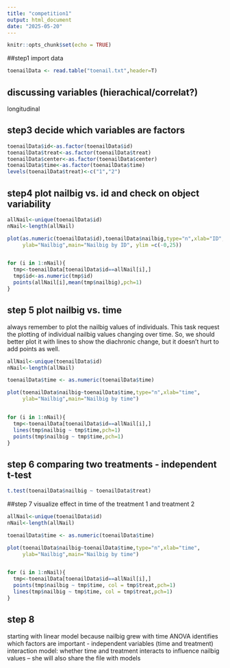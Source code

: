 ```yaml
---
title: "competition1"
output: html_document
date: "2025-05-20"
---
```


```r
knitr::opts_chunk$set(echo = TRUE)
```

##step1 import data

```r
toenailData <- read.table("toenail.txt",header=T)
```

## discussing variables (hierachical/correlat?)
longitudinal

## step3 decide which variables are factors 

```r
toenailData$id<-as.factor(toenailData$id)
toenailData$treat<-as.factor(toenailData$treat)
toenailData$center<-as.factor(toenailData$center)
toenailData$time<-as.factor(toenailData$time)
levels(toenailData$treat)<-c("1","2")
```

## step4 plot nailbig vs. id and check on object variability 

```r
allNail<-unique(toenailData$id)
nNail<-length(allNail)

plot(as.numeric(toenailData$id),toenailData$nailbig,type="n",xlab="ID",
     ylab="Nailbig",main="Nailbig by ID", ylim =c(-0,25))


for (i in 1:nNail){
  tmp<-toenailData[toenailData$id==allNail[i],]
  tmp$id<-as.numeric(tmp$id)
  points(allNail[i],mean(tmp$nailbig),pch=1)
}  


```
## step 5 plot nailbig vs. time
always remember to plot the nailbig values of individuals. This task request the plotting of individual nailbig values changing over time. So, we should better plot it with lines to show the diachronic change, but it doesn't hurt to add points as well. 
```r
allNail<-unique(toenailData$id)
nNail<-length(allNail)

toenailData$time <- as.numeric(toenailData$time)

plot(toenailData$nailbig~toenailData$time,type="n",xlab="time",
     ylab="Nailbig",main="Nailbig by time")


for (i in 1:nNail){
  tmp<-toenailData[toenailData$id==allNail[i],]
  lines(tmp$nailbig ~ tmp$time,pch=1)
  points(tmp$nailbig ~ tmp$time,pch=1)
} 
```

## step 6 comparing two treatments - independent t-test 

```r

t.test(toenailData$nailbig ~ toenailData$treat)
```


##step 7 visualize effect in time of the treatment 1 and treatment 2
```r

allNail<-unique(toenailData$id)
nNail<-length(allNail)

toenailData$time <- as.numeric(toenailData$time)

plot(toenailData$nailbig~toenailData$time,type="n",xlab="time",
     ylab="Nailbig",main="Nailbig by time")


for (i in 1:nNail){
  tmp<-toenailData[toenailData$id==allNail[i],]
  points(tmp$nailbig ~ tmp$time, col = tmp$treat,pch=1)
  lines(tmp$nailbig ~ tmp$time, col = tmp$treat,pch=1)
} 
```

## step 8 
starting with linear model because nailbig grew with time
ANOVA identifies which factors are important - independent variables (time and treatment) 
interaction model: whether time and treatment interacts to influence nailbig values 
-- she will also share the file with models

